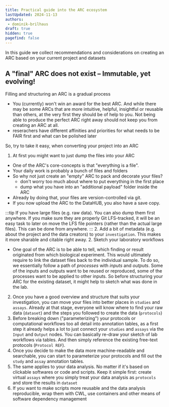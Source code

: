 ```yaml
---
title: Practical guide into the ARC ecosystem
lastUpdated: 2024-11-13
authors:
 - dominik-brilhaus
draft: true
hidden: true
pagefind: false
---
```


In this guide we collect recommendations and considerations on creating an ARC based on your current project and datasets

## A "final" ARC does not exist – Immutable, yet evolving!

Filling and structuring an ARC is a gradual process
- You (currently) won't win an award for the best ARC. And while there may be some ARCs that are more intuitive, helpful, insightful or reusable than others, at the very first they should be of help to you. Not being able to produce the perfect ARC right away should not keep you from creating an ARC at all.
- reserachers have different affinities and priorities for what needs to be FAIR first and what can be polished later

So, try to take it easy, when converting your project into an ARC

1. At first you might want to just dump the files into your ARC
  - One of the ARC's core-concepts is that "everything is a file". 
  - Your daily work is probably a bunch of files and folders
  - So why not just create an "empty" ARC to pack and decorate your files? 
    - don't worry too much about where to put everything in the first place
    - dump what you have into an "additional payload" folder inside the ARC
  - Already by doing that, your files are version-controlled via git.
  - If you now upload the ARC to the DataHUB, you also have a save copy. 
  
  :::tip
  If you have large files (e.g. raw data). You can also dump them first anywhere. If you make sure they are properly Git LFS-tracked, it will be an easy task to later on move the LFS file pointers (rather than the actual large files). This can be done from anywhere.
  :::
2. Add a bit of metadata (e.g. about the project and the data creators) to your `investigation`. This makes it more sharable and citable right away. 
2. Sketch your laboratory workflows
  - One goal of the ARC is to be able to tell, which finding or result originated from which biological experiment. This would ultimately require to link the dataset files back to the individual sample. To do so, we essentially follow a path of *processes* with *inputs* and *outputs*. Some of the inputs and outputs want to be reused or reproduced, some of the processes want to be applied to other inputs. So before structuring your ARC for the existing dataset, it might help to sketch what was done in the lab. 
2. Once you have a good overview and structure that suits your investigation, you can move your files into better places in `studies` and `assays`. Already at that stage, everyone will know where to find your raw data (`dataset`) and the steps you followed to create the data (`protocols`)
3. Before breaking down ("parameterizing") your protocols or computational workflows too all detail into annotation tables, as a first step it already helps a lot to just connect your `studies` and `assays` via the `Input` and `Output` nodes. You can basically re-draw your sketch of lab workflows via tables. And then simply reference the existing free-text protocols (`Protocol REF`). 
4. Once you decide to make the data more machine-readable and searchable, you can start to parameterize your protocols and fill out the `study` and  `assay` annotation tables.
5. The same applies to your data analysis. No matter if it's based on clickable softwares or code and scripts. Keep it simple first: create virtual `assays` where you simply treat your data analysis as `protocols` and store the results in `dataset`
6. If you want to make scripts more reusable and the data analysis reproducible, wrap them with CWL, use containers and other means of software dependency management